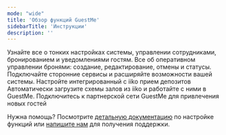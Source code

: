 ---
mode: "wide"
title: 'Обзор функций GuestMe'
sidebarTitle: 'Инструкции'
description: ''
---


<CardGroup cols={2}>
  <Card
    title="Настройки сервиса"
    href="/features/settings/settings-widgets"
    icon="sliders">
    Узнайте все о тонких настройках системы, управлении сотрудниками, бронированием и уведомлениями гостям.
  </Card>
  <Card
    title="Работа с резервами"
    href="/features/booking/booking-table"
    icon="book-bookmark">
    Все об оперативном управлении бронями: создание, редактирование, отмены и статусы.
  </Card>
  <Card
    title="Интеграции"
    href="/features/settings/settings-notifications"
    icon="puzzle-piece">
    Подключайте сторонние сервисы и расширяйте возможности вашей системы.
  </Card>
  <Card
    title="Прием депозитов"
    href="/features/settings/settings-deposits"
    icon="credit-card">
    Настройте интегрированный с iiko прием депозитов
  </Card>
  <Card
    title="Схемы залов"
    href="/features/settings/settings-schemes"
    icon="table-cells">
    Автоматически загрузите схемы залов из iiko и работайте с ними в GuestMe.
  </Card>
  <Card
    title="Привлечение гостей"
    href="/features/guests/guests-restaurant-info"
    icon="user-plus">
    Подключитесь к партнерской сети GuestMe для привлечения новых гостей
  </Card>
</CardGroup>

<Note>

Нужна помощь? Посмотрите [детальную документацию](/features) по настройке функций или [напишите нам](mailto:support@guestme.ru) для получения поддержки.

</Note>